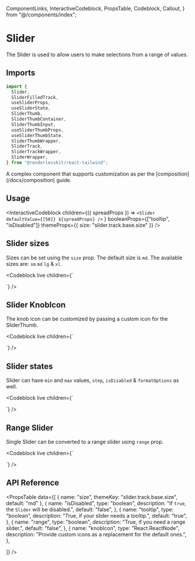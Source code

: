   ComponentLinks,
  InteractiveCodeblock,
  PropsTable,
  Codeblock,
  Callout,
} from "@/components/index";

# Slider

The Slider is used to allow users to make selections from a range of values.

<ComponentLinks github="slider" theme="slider" story="forms-slider" />

## Imports

```js
import {
  Slider,
  SliderFilledTrack,
  useSliderProps,
  useSliderState,
  SliderThumb,
  SliderThumbContainer,
  SliderThumbInput,
  useSliderThumbProps,
  useSliderThumbState,
  SliderThumbWrapper,
  SliderTrack,
  SliderTrackWrapper,
  SliderWrapper,
} from "@renderlesskit/react-tailwind";
```

<Callout>
  A complex component that supports customization as per the
  [composition](/docs/composition) guide.
</Callout>

## Usage

<InteractiveCodeblock
  children={({ spreadProps }) =>
    `<Slider defaultValue={[50]} ${spreadProps} />`
  }
  booleanProps={["tooltip", "isDisabled"]}
  themeProps={{ size: "slider.track.base.size" }}
/>

## Slider sizes

Sizes can be set using the `size` prop. The default size is `md`. The available
sizes are: `sm` `md` `lg` & `xl`.

<Codeblock
  live
  children={`
<div className="inline-flex flex-col space-y-2">
  <Slider size="sm" defaultValue={[50]} />
  <Slider size="md" defaultValue={[50]} />
  <Slider size="lg" defaultValue={[50]} />
  <Slider size="xl" defaultValue={[50]} />
</div>
`}
/>

## Slider KnobIcon

The knob icon can be customized by passing a custom icon for the SliderThumb.

<Codeblock
  live
  children={`
<div className="inline-flex flex-col space-y-2">
  <Slider size="md" defaultValue={[50]} knobIcon={SliderDefaultKnobIcon} />
</div>
`}
/>

## Slider states

Slider can have `min` and `max` values, `step`, `isDisabled` & `formatOptions`
as well.

<Codeblock
  live
  children={`
<div className="inline-flex flex-col space-y-2">
  <Slider size="md" defaultValue={[50]} minValue={20} maxValue={80} />
  <Slider size="md" defaultValue={[50]} minValue={20} maxValue={80} step={10} />
  <Slider size="md" defaultValue={[50]} minValue={20} maxValue={80} step={10} isDisabled={true} />
  <Slider size="md" defaultValue={[50]} formatOptions={{
      style: "unit",
      unit: "celsius",
      unitDisplay: "narrow",
    }} />
</div>
`}
/>

## Range Slider

Single Slider can be converted to a range slider using `range` prop.

<Codeblock
  live
  children={`
<div className="inline-flex flex-col space-y-2">
  <Slider size="md" defaultValue={[33, 66]} range />
</div>
`}
/>

## API Reference

<PropsTable
  data={[
    { name: "size", themeKey: "slider.track.base.size", default: "md" },
    {
      name: "isDisabled",
      type: "boolean",
      description: "If `true`, the `Slider` will be disabled.",
      default: "false",
    },
    {
      name: "tooltip",
      type: "boolean",
      description: "True, if your slider needs a tooltip.",
      default: "true",
    },
    {
      name: "range",
      type: "boolean",
      description: "True, if you need a range slider.",
      default: "false",
    },
    {
      name: "knobIcon",
      type: "React.ReactNode",
      description: "Provide custom icons as a replacement for the default ones.",
    },

]} />
